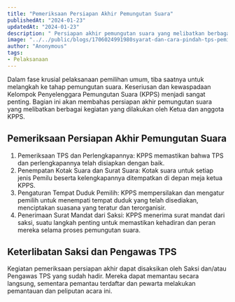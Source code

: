 ```yaml
---
title: "Pemeriksaan Persiapan Akhir Pemungutan Suara"
publishedAt: "2024-01-23"
updatedAt: "2024-01-23"
description: " Persiapan akhir pemungutan suara yang melibatkan berbagai kegiatan yang dilakukan oleh Ketua dan anggota KPPS"
image: "../../public/blogs/1706024991980syarat-dan-cara-pindah-tps-pemilu-65a9f033c7086.webp"
author: "Anonymous"
tags:
- Pelaksanaan
---
```


Dalam fase krusial pelaksanaan pemilihan umum, tiba saatnya untuk melangkah ke tahap pemungutan suara. Keseriusan dan kewaspadaan Kelompok Penyelenggara Pemungutan Suara (KPPS) menjadi sangat penting. Bagian ini akan membahas persiapan akhir pemungutan suara yang melibatkan berbagai kegiatan yang dilakukan oleh Ketua dan anggota KPPS.

## Pemeriksaan Persiapan Akhir Pemungutan Suara

1. Pemeriksaan TPS dan Perlengkapannya: KPPS memastikan bahwa TPS dan perlengkapannya telah disiapkan dengan baik.
2. Penempatan Kotak Suara dan Surat Suara: Kotak suara untuk setiap jenis Pemilu beserta kelengkapannya ditempatkan di depan meja ketua KPPS.&#x20;
3. Pengaturan Tempat Duduk Pemilih: KPPS mempersilakan dan mengatur pemilih untuk menempati tempat duduk yang telah disediakan, menciptakan suasana yang teratur dan terorganisir.&#x20;
4. Penerimaan Surat Mandat dari Saksi: KPPS menerima surat mandat dari saksi, suatu langkah penting untuk memastikan kehadiran dan peran mereka selama proses pemungutan suara.

## Keterlibatan Saksi dan Pengawas TPS

Kegiatan pemeriksaan persiapan akhir dapat disaksikan oleh Saksi dan/atau Pengawas TPS yang sudah hadir. Mereka dapat memantau secara langsung, sementara pemantau terdaftar dan pewarta melakukan pemantauan dan peliputan acara ini.